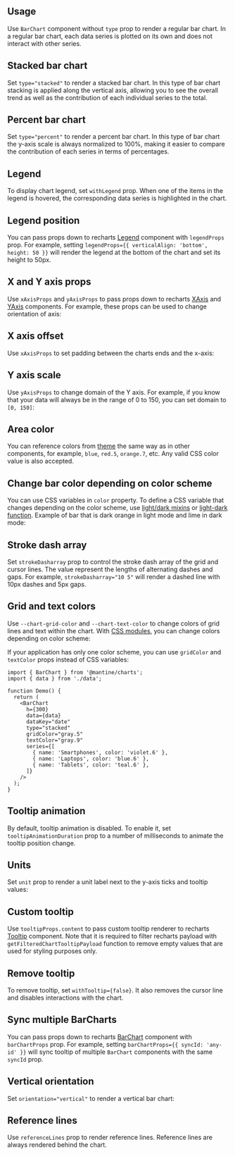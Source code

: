 

## Usage

Use `BarChart` component without `type` prop to render a regular bar chart.
In a regular bar chart, each data series is plotted on its own and does
not interact with other series.

<Demo data={BarChartDemos.usage} />

## Stacked bar chart

Set `type="stacked"` to render a stacked bar chart. In this type of bar chart
stacking is applied along the vertical axis, allowing you to see the overall trend
as well as the contribution of each individual series to the total.

<Demo data={BarChartDemos.stacked} />

## Percent bar chart

Set `type="percent"` to render a percent bar chart. In this type of bar chart
the y-axis scale is always normalized to 100%, making it easier to compare the
contribution of each series in terms of percentages.

<Demo data={BarChartDemos.percent} />

## Legend

To display chart legend, set `withLegend` prop. When one of the items in the legend
is hovered, the corresponding data series is highlighted in the chart.

<Demo data={BarChartDemos.legend} />

## Legend position

You can pass props down to recharts [Legend](https://recharts.org/en-US/api/Legend)
component with `legendProps` prop. For example, setting `legendProps={{ verticalAlign: 'bottom', height: 50 }}`
will render the legend at the bottom of the chart and set its height to 50px.

<Demo data={BarChartDemos.legendPosition} />

## X and Y axis props

Use `xAxisProps` and `yAxisProps` to pass props down to recharts [XAxis](https://recharts.org/en-US/api/XAxis)
and [YAxis](https://recharts.org/en-US/api/YAxis) components. For example, these props
can be used to change orientation of axis:

<Demo data={BarChartDemos.axisProps} />

## X axis offset

Use `xAxisProps` to set padding between the charts ends and the x-axis:

<Demo data={BarChartDemos.xAxisOffset} />

## Y axis scale

Use `yAxisProps` to change domain of the Y axis. For example, if you know that
your data will always be in the range of 0 to 150, you can set domain to `[0, 150]`:

<Demo data={BarChartDemos.yScale} />

## Area color

You can reference colors from [theme](/theming/theme-object) the same way as in
other components, for example, `blue`, `red.5`, `orange.7`, etc. Any valid CSS
color value is also accepted.

<Demo data={BarChartDemos.color} />

## Change bar color depending on color scheme

You can use CSS variables in `color` property. To define a CSS variable that
changes depending on the color scheme, use [light/dark mixins](/styles/postcss-preset/#dark-and-light-mixins)
or [light-dark function](/styles/postcss-preset/#light-dark-function). Example
of bar that is dark orange in light mode and lime in dark mode:

<Demo data={BarChartDemos.colorSchemeColor} />

## Stroke dash array

Set `strokeDasharray` prop to control the stroke dash array of the grid and cursor
lines. The value represent the lengths of alternating dashes and gaps. For example,
`strokeDasharray="10 5"` will render a dashed line with 10px dashes and 5px gaps.

<Demo data={BarChartDemos.strokeDasharray} />

## Grid and text colors

Use `--chart-grid-color` and `--chart-text-color` to change colors of
grid lines and text within the chart. With [CSS modules](/styles/css-modules/), you can change colors
depending on color scheme:

<Demo data={BarChartDemos.gridColor} />

If your application has only one color scheme, you can use `gridColor` and `textColor`
props instead of CSS variables:

```tsx
import { BarChart } from '@mantine/charts';
import { data } from './data';

function Demo() {
  return (
    <BarChart
      h={300}
      data={data}
      dataKey="date"
      type="stacked"
      gridColor="gray.5"
      textColor="gray.9"
      series={[
        { name: 'Smartphones', color: 'violet.6' },
        { name: 'Laptops', color: 'blue.6' },
        { name: 'Tablets', color: 'teal.6' },
      ]}
    />
  );
}
```

## Tooltip animation

By default, tooltip animation is disabled. To enable it, set `tooltipAnimationDuration`
prop to a number of milliseconds to animate the tooltip position change.

<Demo data={BarChartDemos.tooltipAnimation} />

## Units

Set `unit` prop to render a unit label next to the y-axis ticks and tooltip values:

<Demo data={BarChartDemos.unit} />

## Custom tooltip

Use `tooltipProps.content` to pass custom tooltip renderer to recharts [Tooltip](https://recharts.org/en-US/api/Tooltip)
component. Note that it is required to filter recharts payload with `getFilteredChartTooltipPayload`
function to remove empty values that are used for styling purposes only.

<Demo data={BarChartDemos.customTooltip} />

## Remove tooltip

To remove tooltip, set `withTooltip={false}`. It also removes the cursor line
and disables interactions with the chart.

<Demo data={BarChartDemos.noTooltip} />

## Sync multiple BarCharts

You can pass props down to recharts [BarChart](https://recharts.org/en-US/api/BarChart)
component with `barChartProps` prop. For example, setting `barChartProps={{ syncId: 'any-id' }}`
will sync tooltip of multiple `BarChart` components with the same `syncId` prop.

<Demo data={BarChartDemos.sync} />

## Vertical orientation

Set `orientation="vertical"` to render a vertical bar chart:

<Demo data={BarChartDemos.vertical} />

## Reference lines

Use `referenceLines` prop to render reference lines. Reference lines are always
rendered behind the chart.

<Demo data={BarChartDemos.referenceLines} />
